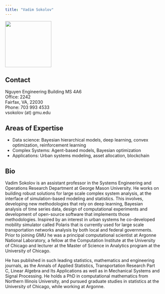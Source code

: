 ```yaml
---
title: "Vadim Sokolov"
---
```


![](image/mountain-face.jpg){width=150}

## Contact
Nguyen Engineering Building MS 4A6\
Office: 2242\
Fairfax, VA, 22030\
Phone: 703 993 4533\
vsokolov (at) gmu.edu

## Areas of Expertise
- Data science: Bayesian hierarchical models, deep learning, convex optimization, reinforcement learning
- Complex Systems: Agent-based models, Bayesian optimization
- Applications: Urban systems modeling, asset allocation, blockchain


## Bio
Vadim Sokolov is an assistant professor in the Systems Engineering and Operations Research Department at George Mason University. He works on building robust solutions for large scale complex system analysis, at the interface of simulation-based modeling and statistics. This involves, developing new methodologies that rely on deep learning, Bayesian analysis of time series data, design of computational experiments and development of open-source software that implements those methodologies. Inspired by an interest in urban systems he co-developed mobility simulator called Polaris that is currently used for large scale transportation networks analysis by both local and federal governments. Prior to joining GMU he was a principal computational scientist at Argonne National Laboratory, a fellow at the Computation Institute at the University of Chicago and lecturer at the Master of Science in Analytics program at the University of Chicago.

He has published in such leading statistics, mathematics and engineering journals, as the Annals of Applied Statistics, Transportation Research Part C, Linear Algebra and Its Applications as well as in Mechanical Systems and Signal Processing. He holds a PhD in computational mathematics from Northern Illinois University, and pursued graduate studies in statistics at the University of Chicago, while working at Argonne.



